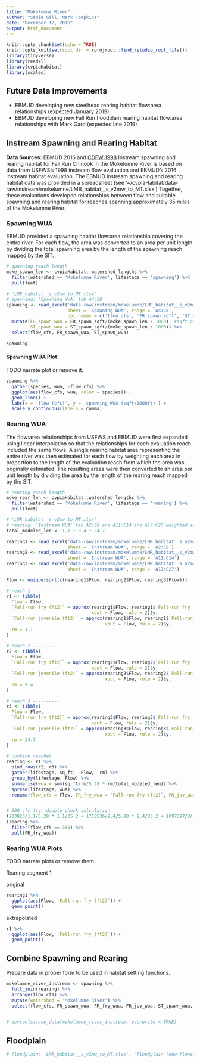 ```yaml
---
title: "Mokelumne River"
author: "Sadie Gill, Mark Tompkins"
date: "December 12, 2018"
output: html_document
---
```


```r
knitr::opts_chunk$set(echo = TRUE)
knitr::opts_knit$set(root.dir = rprojroot::find_rstudio_root_file())
library(tidyverse)
library(readxl)
library(cvpiaHabitat)
library(scales)
```

## Future Data Improvements

* EBMUD developing new steelhead rearing habitat flow:area relationships (expected January 2019)
* EBMUD developing new Fall Run floodplain rearing habitat flow:area relationships with Mark Gard (expected late 2019)


## Instream Spawning and Rearing Habitat
**Data Sources:** EBMUD 2016 and [CDFW 1998](www.replace_this_with_url_from_markgard.com)
Instream spawning and rearing habitat for Fall Run Chinook in the Mokelumne River is based on data from USFWS's 1998 instream flow evaluation and EBMUD's 2016 instream habitat evaluation. The EBMUD instream spawning and rearing habitat data was provided in a spreadsheet (see '~/cvpiaHabitat/data-raw/instream/mokelumne/LMR_habitat__s_v2mw_to_MT.xlsx') Together, these evaluations developed relationships between flow and suitable spawning and rearing habitat for reaches spanning approximately 35 miles of the Mokelumne River. 

### Spawning WUA

EBMUD provided a spawning habitat flow:area relationship covering the entire river. For each flow, the area was converted to an area per unit length by dividing the total spawning area by the length of the spawning reach mapped by the SIT.  

```r
# spawning reach length
moke_spawn_len <- cvpiaHabitat::watershed_lengths %>% 
  filter(watershed == 'Mokelumne River', lifestage == 'spawning') %>% 
  pull(feet)

# 'LMR_habitat__s_v2mw_to_MT.xlsx'
# spawning: 'Spawning WUA' tab A4:C8 
spawning <- read_excel('data-raw/instream/mokelumne/LMR_habitat__s_v2mw_to_MT.xlsx', 
                       sheet = 'Spawning WUA', range = 'A4:C8', 
                       col_names = c('flow_cfs', 'FR_spawn_sqft', 'ST_spawn_sqft')) %>% 
  mutate(FR_spawn_wua = FR_spawn_sqft/(moke_spawn_len / 1000), #sqft_per_1000ft
         ST_spawn_wua = ST_spawn_sqft/(moke_spawn_len / 1000)) %>% 
  select(flow_cfs, FR_spawn_wua, ST_spawn_wua)

spawning
```
#### Spawning WUA Plot

TODO narrate plot or remove it.

```r
spawning %>% 
  gather(species, wua, -flow_cfs) %>% 
  ggplot(aes(flow_cfs, wua, color = species)) +
  geom_line() +
  labs(x = 'flow (cfs)', y = 'spawning WUA (sqft/1000ft)') +
  scale_y_continuous(labels = comma)

```

### Rearing WUA
The flow:area relationships from USFWS and EBMUD were first expanded using linear interpolation so that the relationships for each evaluation reach included the same flows. A single rearing habitat area representing the entire river was then estimated for each flow by weighting each area in proportion to the length of the evaluation reach from which the area was originally estimated. The resulting areas were then converted to an area per unit length by dividing the area by the length of the rearing reach mapped by the SIT.   

```r
# rearing reach length
moke_rear_len <- cvpiaHabitat::watershed_lengths %>% 
  filter(watershed == 'Mokelumne River', lifestage == 'rearing') %>% 
  pull(feet)

# 'LMR_habitat__s_v2mw_to_MT.xlsx'
# rearing: 'Instream WUA' tab A2:C8 and A11:C14 and A17:C27 weighted average
total_modeled_len <- 1.1 + 9.4 + 24.7

rearing1 <- read_excel('data-raw/instream/mokelumne/LMR_habitat__s_v2mw_to_MT.xlsx', 
                       sheet = 'Instream WUA', range = 'A2:C8') 
rearing2 <- read_excel('data-raw/instream/mokelumne/LMR_habitat__s_v2mw_to_MT.xlsx', 
                       sheet = 'Instream WUA', range = 'A11:C14')
rearing3 <- read_excel('data-raw/instream/mokelumne/LMR_habitat__s_v2mw_to_MT.xlsx', 
                       sheet = 'Instream WUA', range = 'A17:C27')

Flow <- unique(sort(c(rearing1$Flow, rearing2$Flow, rearing3$Flow)))

# reach 1 ------------
r1 <- tibble(
  Flow = Flow,
  `Fall-run fry (ft2)` = approx(rearing1$Flow, rearing1$`Fall-run fry (ft2)`, 
                                xout = Flow, rule = 2)$y,
  `Fall-run juvenile (ft2)` = approx(rearing1$Flow, rearing1$`Fall-run juvenile (ft2)`, 
                                     xout = Flow, rule = 2)$y,
  rm = 1.1
)

# reach 2 ----------
r2 <- tibble(
  Flow = Flow,
  `Fall-run fry (ft2)` = approx(rearing2$Flow, rearing2$`Fall-run fry (ft2)`, 
                                xout = Flow, rule = 2)$y,
  `Fall-run juvenile (ft2)` = approx(rearing2$Flow, rearing2$`Fall-run juvenile (ft2)`, 
                                     xout = Flow, rule = 2)$y,
  rm = 9.4
)

# reach 3 ----------
r3 <- tibble(
  Flow = Flow,
  `Fall-run fry (ft2)` = approx(rearing3$Flow, rearing3$`Fall-run fry (ft2)`, 
                                xout = Flow, rule = 2)$y,
  `Fall-run juvenile (ft2)` = approx(rearing3$Flow, rearing3$`Fall-run juvenile (ft2)`, 
                                     xout = Flow, rule = 2)$y,
  rm = 24.7
)

# combine reaches
rearing <- r1 %>% 
  bind_rows(r2, r3) %>% 
  gather(lifestage, sq_ft, -Flow, -rm) %>%
  group_by(lifestage, Flow) %>% 
  summarise(wua = sum(sq_ft/rm/5.28 * rm/total_modeled_len)) %>% 
  spread(lifestage, wua) %>% 
  rename(flow_cfs = Flow, FR_fry_wua = `Fall-run fry (ft2)`, FR_juv_wua = `Fall-run juvenile (ft2)`)


# 300 cfs fry, double check calculation
(203823/1.1/5.28 * 1.1/35.2 + 1718536/9.4/5.28 * 9.4/35.2 + 1697397/24.7/5.28 * 24.7/35.2) -
(rearing %>% 
  filter(flow_cfs == 300) %>% 
  pull(FR_fry_wua))
```
### Rearing WUA Plots

TODO narrate plots or remove them.

Rearing segment 1

original

```r
rearing1 %>% 
  ggplot(aes(Flow, `Fall-run fry (ft2)`)) +
  geom_point()
```

extrapolated

```r
r1 %>% 
  ggplot(aes(Flow, `Fall-run fry (ft2)`)) +
  geom_point()
```


## Combine Spawning and Rearing

Prepare data in proper form to be used in habitat setting functions.
```r

mokelumne_river_instream <- spawning %>% 
  full_join(rearing) %>% 
  arrange(flow_cfs) %>% 
  mutate(watershed = 'Mokelumne River') %>% 
  select(flow_cfs, FR_spawn_wua, FR_fry_wua, FR_juv_wua, ST_spawn_wua, watershed)
  

# devtools::use_data(mokelumne_river_instream, overwrite = TRUE)

```

## Floodplain
```r
# floodplain: 'LMR_habitat__s_v2mw_to_MT.xlsx', 'Floodplain (new flows)' tab C21:D26 Camanche to tidal low estimate, 400 cfs = 0 total acres
```
